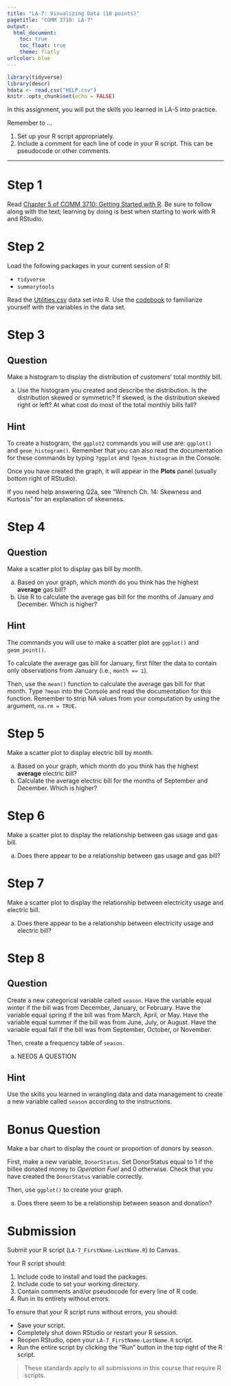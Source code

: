 ```yaml
---
title: "LA-7: Visualizing Data (10 points)"
pagetitle: "COMM 3710: LA-7"
output:
  html_document:
    toc: true
    toc_float: true
    theme: flatly
urlcolor: blue
---
```


```r
library(tidyverse)
library(descr)
hdata <- read.csv("HELP.csv")
knitr::opts_chunk$set(echo = FALSE)
```

In this assignment, you will put the skills you learned in LA-5 into practice.

Remember to ...

1) Set up your R script appropriately.
2) Include a comment for each line of code in your R script. This can be pseudocode or other comments.

---

# Step 1
Read [Chapter 5 of COMM 3710: Getting Started with R](https://sarakyeo.github.io/COMM-3710-bookdown/docs/ggplot2.html). Be sure to follow along with the text; learning by doing is best when starting to work with R and RStudio.


# Step 2
Load the following packages in your current session of R:

- `tidyverse`
- `summarytools`

Read the [Utilities.csv](https://utah.instructure.com/files/117853079/download?download_frd=1) data set into R. Use the [codebook](https://github.com/sarakyeo/sarakyeo.github.io/blob/master/COMM-3710/LA/README.MD#utilities-dataset) to familiarize yourself with the variables in the data set.


# Step 3 {.tabset .tabset-fade}
## Question
Make a histogram to display the distribution of customers' total monthly bill.

a) Use the histogram you created and describe the distribution. Is the distribution skewed or symmetric? If skewed, is the distribution skewed right or left? At what cost do most of the total monthly bills fall?

## Hint
To create a histogram, the `ggplot2` commands you will use are: `ggplot()` and `geom_histogram()`. Remember that you can also read the documentation for these commands by typing `?ggplot` and `?geom_histogram` in the Console.
      
Once you have created the graph, it will appear in the **Plots** panel (usually bottom right of RStudio).

If you need help answering Q2a, see "Wrench Ch. 14: Skewness and Kurtosis" for an explanation of skewness.


# Step 4 {.tabset .tabset-fade}
## Question
Make a scatter plot to display gas bill by month.

a) Based on your graph, which month do you think has the highest **average** gas bill?
b) Use R to calculate the average gas bill for the months of January and December. Which is higher?

## Hint
The commands you will use to make a scatter plot are `ggplot()` and `geom_point()`.

To calculate the average gas bill for January, first filter the data to contain only observations from January (i.e., `month == 1`).
 
Then, use the `mean()` function to calculate the average gas bill for that month. Type `?mean` into the Console and read the documentation for this function. Remember to strip NA values from your computation by using the
argument, `na.rm = TRUE`.


# Step 5
Make a scatter plot to display electric bill by month.

a) Based on your graph, which month do you think has the highest **average** electric bill?
b) Calculate the average electric bill for the months of September and December. Which is higher?


# Step 6
Make a scatter plot to display the relationship between gas usage and gas bill.

a) Does there appear to be a relationship between gas usage and gas bill?


# Step 7
Make a scatter plot to display the relationship between electricity usage and electric bill.

a) Does there appear to be a relationship between electricity usage and electric bill? 


# Step 8 {.tabset .tabset-fade}
## Question
Create a new categorical variable called `season`. Have the variable equal winter if the bill was from December, January, or February. Have the variable equal spring if the bill was from March, April, or May. Have the variable equal summer if the bill was from June, July, or August. Have the variable equal fall if the bill was from September, October, or November.

Then, create a frequency table of `season`.

a) NEEDS A QUESTION
    
## Hint
Use the skills you learned in wrangling data and data management to create a new variable called `season` according to the instructions.

# Bonus Question
Make a bar chart to display the count or proportion of donors by season. 

First, make a new variable, `DonorStatus`. Set DonorStatus equal to 1 if the billee donated money to *Operation Fuel* and 0 otherwise. Check that you have created the `DonorStatus` variable correctly.

Then, use `ggplot()` to create your graph.

a) Does there seem to be a relationship between season and donation?


# Submission
Submit your R script (`LA-7_FirstName-LastName.R`) to Canvas.

Your R script should:

1) Include code to install and load the packages.
2) Include code to set your working directory.
3) Contain comments and/or pseudocode for every line of R code.
4) Run in its entirety without errors.

To ensure that your R script runs without errors, you should:

- Save your script.
- Completely shut down RStudio or restart your R session.
- Reopen RStudio, open your `LA-7_FirstName-LastName.R` script.
- Run the entire script by clicking the "Run" button in the top right of the R script.

> These standards apply to all submissions in this course that require R scripts.
